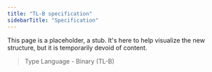 ```yaml
---
title: "TL-B specification"
sidebarTitle: "Specification"
---
```


This page is a placeholder, a stub. It's here to help visualize the new structure, but it is temporarily devoid of content.

> Type Language - Binary (TL-B)
